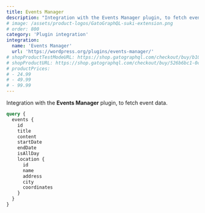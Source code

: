 ```yaml
---
title: Events Manager
description: "Integration with the Events Manager plugin, to fetch event data."
# image: /assets/product-logos/GatoGraphQL-suki-extension.png
# order: 800
category: 'Plugin integration'
integration:
  name: 'Events Manager'
  url: 'https://wordpress.org/plugins/events-manager/'
# shopProductTestModeURL: https://shop.gatographql.com/checkout/buy/b103557f-48eb-4017-8b9c-4460493e8a20
# shopProductURL: https://shop.gatographql.com/checkout/buy/526b6bc1-0c17-479a-a7b6-285ed20eb148
# productPrices:
# - 24.99
# - 49.99
# - 99.99
---
```


Integration with the **Events Manager** plugin, to fetch event data.

```graphql
query {
  events {
    id
    title
    content
    startDate
    endDate
    isAllDay
    location {
      id
      name
      address
      city
      coordinates
    }
  }
}
```
